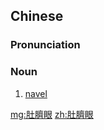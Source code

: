 {{also|肚脐眼}}
==Chinese==
{{zh-forms|s=肚脐眼|type=21}}

===Pronunciation===
{{zh-pron
|m=dùqíyǎn,er=y
|c=tou5 ci4 ngaan5
|cat=n
}}

===Noun===
{{zh-noun}}

# {{lb|zh|colloquial}} [[navel]]

[[mg:肚臍眼]]
[[zh:肚臍眼]]